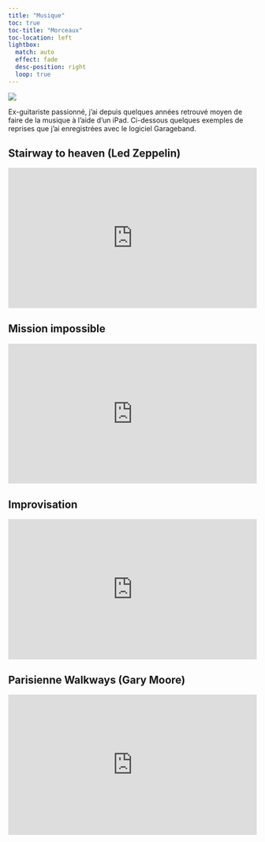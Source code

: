 ```yaml
---
title: "Musique"
toc: true
toc-title: "Morceaux"
toc-location: left
lightbox:
  match: auto
  effect: fade
  desc-position: right
  loop: true
---
```


![](images/guitare.jpg) 

Ex-guitariste passionné, j'ai depuis quelques années retrouvé moyen de faire de la musique à l'aide d'un iPad. Ci-dessous quelques exemples de reprises que j'ai enregistrées avec le logiciel Garageband.

## Stairway to heaven (Led Zeppelin)

<div style="position: relative; padding-bottom: 56.25%; height: 0; overflow: hidden; max-width: 100%; text-align: center;">
  <iframe src="https://www.youtube.com/embed/lHcQq07BBe8?si=7h9ECX2v0Zwoanm2" 
          title="YouTube video player" 
          frameborder="0" 
          allow="accelerometer; autoplay; clipboard-write; encrypted-media; gyroscope; picture-in-picture; web-share" 
          allowfullscreen 
          style="position: absolute; top: 0; left: 50%; transform: translateX(-50%); width: 100%; height: 100%;">
  </iframe>
</div>

## Mission impossible

<div style="position: relative; padding-bottom: 56.25%; height: 0; overflow: hidden; max-width: 100%; text-align: center;">
  <iframe src="https://www.youtube.com/embed/UzQPT7_uavU"
          title="YouTube video player"
          frameborder="0"
          allow="accelerometer; autoplay; clipboard-write; encrypted-media; gyroscope; picture-in-picture; web-share"
          allowfullscreen
          style="position: absolute; top: 0; left: 50%; transform: translateX(-50%); width: 100%; height: 100%;">
  </iframe>
</div>

## Improvisation

<div style="position: relative; padding-bottom: 56.25%; height: 0; overflow: hidden; max-width: 100%; text-align: center;">
  <iframe src="https://www.youtube.com/embed/G2Z4rkJ-Jyc"
          title="YouTube video player"
          frameborder="0"
          allow="accelerometer; autoplay; clipboard-write; encrypted-media; gyroscope; picture-in-picture; web-share"
          allowfullscreen
          style="position: absolute; top: 0; left: 50%; transform: translateX(-50%); width: 100%; height: 100%;">
  </iframe>
</div>

## Parisienne Walkways (Gary Moore)

<div style="position: relative; padding-bottom: 56.25%; height: 0; overflow: hidden; max-width: 100%; text-align: center;">
  <iframe src="https://www.youtube.com/embed/ctplKfPqDAs?si=mk2YVTE75NbGfGWb"
          title="YouTube video player"
          frameborder="0"
          allow="accelerometer; autoplay; clipboard-write; encrypted-media; gyroscope; picture-in-picture; web-share"
          allowfullscreen
          referrerpolicy="strict-origin-when-cross-origin"
          style="position: absolute; top: 0; left: 50%; transform: translateX(-50%); width: 100%; height: 100%;">
  </iframe>
</div>

